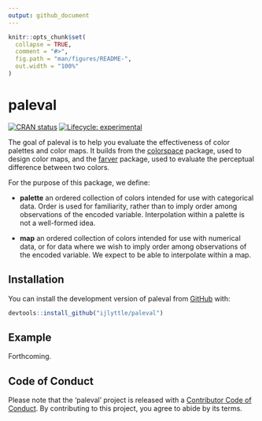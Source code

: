 ```yaml
---
output: github_document
---
```


<!-- README.md is generated from README.Rmd. Please edit that file -->

```r
knitr::opts_chunk$set(
  collapse = TRUE,
  comment = "#>",
  fig.path = "man/figures/README-",
  out.width = "100%"
)
```
# paleval

<!-- badges: start -->
[![CRAN status](https://www.r-pkg.org/badges/version/paleval)](https://CRAN.R-project.org/package=paleval)
[![Lifecycle: experimental](https://img.shields.io/badge/lifecycle-experimental-orange.svg)](https://www.tidyverse.org/lifecycle/#experimental)
<!-- badges: end -->

The goal of paleval is to help you evaluate the effectiveness of color palettes and color maps. It builds from the [colorspace](http://colorspace.r-forge.r-project.org) package, used to design color maps, and the [farver](https://github.com/thomasp85/farver) package, used to evaluate the perceptual difference between two colors.

For the purpose of this package, we define:

- **palette** an ordered collection of colors intended for use with categorical data. Order is used for familiarity, rather than to imply order among observations of the encoded variable. Interpolation within a palette is not a well-formed idea.

- **map** an ordered collection of colors intended for use with numerical data, or for data where we wish to imply order among observations of the encoded variable. We expect to be able to interpolate within a map.

## Installation

You can install the development version of paleval from [GitHub](https://github.com/ijlyttle/paleval) with:

``` r
devtools::install_github("ijlyttle/paleval")
```

<!--
You can install the released version of paleval from [CRAN](https://CRAN.R-project.org) with:

``` r
install.packages("paleval")
```
-->

## Example

Forthcoming.

## Code of Conduct

Please note that the 'paleval' project is released with a
[Contributor Code of Conduct](CODE_OF_CONDUCT.md).
By contributing to this project, you agree to abide by its terms.
